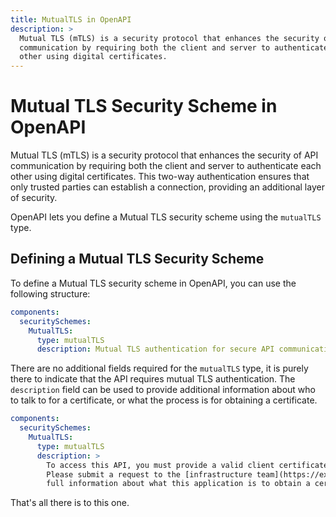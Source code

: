 ```yaml
---
title: MutualTLS in OpenAPI
description: > 
  Mutual TLS (mTLS) is a security protocol that enhances the security of API 
  communication by requiring both the client and server to authenticate each
  other using digital certificates.
---
```


# Mutual TLS Security Scheme in OpenAPI

Mutual TLS (mTLS) is a security protocol that enhances the security of API
communication by requiring both the client and server to authenticate each other
using digital certificates. This two-way authentication ensures that only
trusted parties can establish a connection, providing an additional layer of
security. 

OpenAPI lets you define a Mutual TLS security scheme using the `mutualTLS` type.

## Defining a Mutual TLS Security Scheme

To define a Mutual TLS security scheme in OpenAPI, you can use the following
structure:

```yaml
components:
  securitySchemes:
    MutualTLS:
      type: mutualTLS
      description: Mutual TLS authentication for secure API communication.
```

There are no additional fields required for the `mutualTLS` type, it is purely
there to indicate that the API requires mutual TLS authentication. The
`description` field can be used to provide additional information about who to
talk to for a certificate, or what the process is for obtaining a certificate.

```yaml
components:
  securitySchemes:
    MutualTLS:
      type: mutualTLS
      description: > 
        To access this API, you must provide a valid client certificate. 
        Please submit a request to the [infrastructure team](https://example.com) with 
        full information about what this application is to obtain a certificate.
```

That's all there is to this one.
